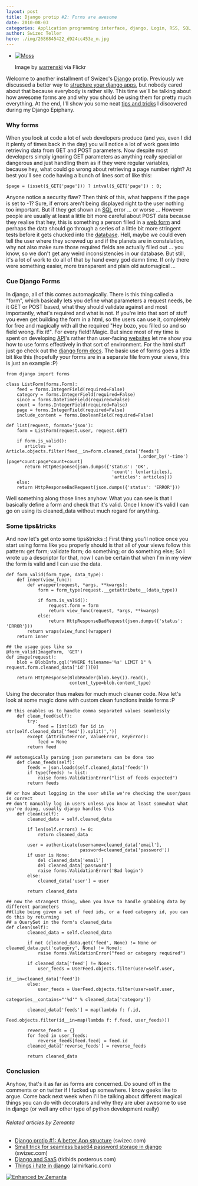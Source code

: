 ```yaml
---
layout: post
title: Django protip #2: Forms are awesome
date: 2010-08-03
categories: Application programming interface, django, Login, RSS, SQL, Website
author: Swizec Teller
hero: ./img/2686845422_d924cc453e_m.jpg
---
```


-   [![Moss](./img/2686845422_d924cc453e_m.jpg "Moss")](http://www.flickr.com/photos/50811886@N00/2686845422)

    Image by [warrenski](http://www.flickr.com/photos/50811886@N00/2686845422) via Flickr

Welcome to another installment of Swizec's [Django](http://www.djangoproject.com "Django (web framework)") protip. Previously we discussed a better way to [structure your django apps](http://swizec.com/blog/django-protip-1-a-better-app-structure/swizec/1386), but nobody cared about that because everybody is rather silly. This time we'll be talking about how awesome forms are and why you should be using them for pretty much everything. At the end, I'll show you some neat [tips and tricks](http://en.wikipedia.org/wiki/Tips_%26_Tricks "Tips & Tricks") I discovered during my Django Epiphany.

### Why forms

When you look at code a lot of web developers produce (and yes, even I did it plenty of times back in the day) you will notice a lot of work goes into retrieving data from GET and POST parameters. Now despite most developers simply ignoring GET parameters as anything really special or dangerous and just handling them as if they were regular variables, because hey, what could go wrong about retrieving a page number right? At best you'll see code having a bunch of lines sort of like this:

    $page = (isset($_GET['page'])) ? intval($_GET['page']) : 0;

Anyone notice a security flaw? Then think of this, what happens if the page is set to -1? Sure, if errors aren't being displayed right to the user nothing too important. But if they get shown an [SQL](http://en.wikipedia.org/wiki/SQL "SQL") error ... or worse ... However people are usually at least a little bit more careful about POST data because they realise that hey, this is something a person filled in a [web form](http://en.wikipedia.org/wiki/Form_%28web%29 "Form (web)") and perhaps the data should go through a series of a little bit more stringent tests before it gets chucked into the [database](http://en.wikipedia.org/wiki/Database "Database"). Hell, maybe we could even tell the user where they screwed up and if the planets are in constelation, why not also make sure those required fields are actually filled out ... you know, so we don't get any weird inconsistencies in our database. But still, it's a lot of work to do all of that by hand every god damn time. If only there were something easier, more transparent and plain old automagical ...

### Cue Django Forms

In django, all of this comes automagically. There is this thing called a "form", which basically lets you define what parameters a request needs, be it GET or POST based, what they should validate against and most importantly, what's required and what is not. If you're into that sort of stuff you even get building the form in a html, so the users can use it, completely for free and magically with all the required "Hey bozo, you filled so and so field wrong. Fix it!". For every field! Magic. But since most of my time is spent on developing [API](http://en.wikipedia.org/wiki/Application_programming_interface "Application programming interface")'s rather than user-facing [websites](http://en.wikipedia.org/wiki/Website "Website") let me show you how to use forms effectively in that sort of environment. For the html stuff just go check out the [django form docs](http://docs.djangoproject.com/en/dev/topics/forms/). The basic use of forms goes a little bit like this (hopefully your forms are in a separate file from your views, this is just an example :P)

    from django import forms

    class ListForm(forms.Form):
        feed = forms.IntegerField(required=False)
        category = forms.IntegerField(required=False)
        since = forms.DateTimeField(required=False)
        count = forms.IntegerField(required=False)
        page = forms.IntegerField(required=False)
        include_content = forms.BooleanField(required=False)

    def list(request, format='json'):
        form = ListForm(request.user, request.GET)

        if form.is_valid():
           articles = Article.objects.filter(feed__in=form.cleaned_data['feeds']
                                                      ).order_by('-time')[page*count:page*count+count]
           return HttpResponse(json.dumps({'status': 'OK',
                                            'count': len(articles),
                                            'articles': articles}))
        else:
    	return HttpResponseBadRequest(json.dumps({'status': 'ERROR'}))

Well something along those lines anyhow. What you can see is that I basically define a form and check that it's valid. Once I know it's valid I can go on using its cleaned_data without much regard for anything.

### Some tips&tricks

And now let's get onto some tips&tricks :) First thing you'll notice once you start using forms like you properly should is that all of your views follow this pattern: get form; validate form; do something; or do something else; So I wrote up a descriptor for that, now I can be certain that when I'm in my view the form is valid and I can use the data.

    def form_valid(form_type, data_type):
        def inner(view_func):
            def wrapper(request, *args, **kwargs):
                form = form_type(request.__getattribute__(data_type))

                if form.is_valid():
                    request.form = form
                    return view_func(request, *args, **kwargs)
                else:
                    return HttpResponseBadRequest(json.dumps({'status': 'ERROR'}))
            return wraps(view_func)(wrapper)
        return inner

    ## the usage goes like so
    @form_valid(ImageForm, 'GET')
    def image(request):
        blob = BlobInfo.gql("WHERE filename='%s' LIMIT 1" % request.form.cleaned_data['id'])[0]

        return HttpResponse(BlobReader(blob.key()).read(),
                            content_type=blob.content_type)

Using the decorator thus makes for much much cleaner code. Now let's look at some magic done with custom clean functions inside forms :P

    ## this enables us to handle comma separated values seamlessly
        def clean_feed(self):
            try:
                feed = [int(id) for id in str(self.cleaned_data['feed']).split(',')]
            except (AttributeError, ValueError, KeyError):
                feed = None
            return feed

    ## automagically parsing json parameters can be done too
        def clean_feeds(self):
            feeds = json.loads(self.cleaned_data['feeds'])
            if type(feeds) != list:
                raise forms.ValidationError("list of feeds expected")
            return feeds

    ## or how about logging in the user while we're checking the user/pass is correct
    ## don't manually log in users unless you know at least somewhat what you're doing, usually django handles this
        def clean(self):
            cleaned_data = self.cleaned_data

            if len(self.errors) != 0:
                return cleaned_data

            user = authenticate(username=cleaned_data['email'],
                                password=cleaned_data['password'])
            if user is None:
                del cleaned_data['email']
                del cleaned_data['password']
                raise forms.ValidationError('Bad login')
            else:
                cleaned_data['user'] = user

            return cleaned_data

    ## now the strangest thing, when you have to handle grabbing data by different parameters
    ##(like being given a set of feed ids, or a feed category id, you can do this by returning
    ## a QuerySet in the form's cleaned_data
    def clean(self):
            cleaned_data = self.cleaned_data

            if not (cleaned_data.get('feed', None) != None or cleaned_data.get('category', None) != None):
                raise forms.ValidationError("feed or category required")

            if cleaned_data['feed'] != None:
                user_feeds = UserFeed.objects.filter(user=self.user,
                                                     id__in=cleaned_data['feed'])
            else:
                user_feeds = UserFeed.objects.filter(user=self.user,
                                                     categories__contains="'%d'" % cleaned_data['category'])

            cleaned_data['feeds'] = map(lambda f: f.id,
                                        Feed.objects.filter(id__in=map(lambda f: f.feed, user_feeds)))

            reverse_feeds = {}
            for feed in user_feeds:
                reverse_feeds[feed.feed] = feed.id
            cleaned_data['reverse_feeds'] = reverse_feeds

            return cleaned_data

### Conclusion

Anyhow, that's it as far as forms are concerned. Do sound off in the comments or on twitter if I fucked up somewhere. I know geeks like to argue. Come back next week when I'll be talking about different magical things you can do with decorators and why they are uber awesome to use in django (or well any other type of python development really)

###### Related articles by Zemanta

-   [Django protip #1: A better App structure](http://swizec.com/blog/django-protip-1-a-better-app-structure/swizec/1386) (swizec.com)
-   [Small trick for seamless base64 password storage in django](http://swizec.com/blog/small-trick-for-seamless-base64-password-storage-in-django/swizec/1378) (swizec.com)
-   [Django and SaaS](http://tidbids.posterous.com/saas-with-django-and-postgresql) (tidbids.posterous.com)
-   [Things i hate in django](http://almirkaric.com/2010/5/2/things-i-hate-in-django/) (almirkaric.com)

[![Enhanced by Zemanta](http://img.zemanta.com/zemified_e.png?x-id=c1b237d5-fb11-4a02-a61d-ebecc9071b07)](http://www.zemanta.com/ "Enhanced by Zemanta")
